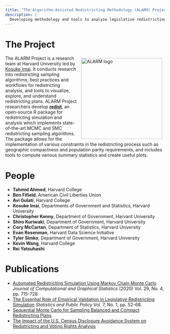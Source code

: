 ```yaml
---
title: "The Algorithm-Assisted Redistricting Methodology (ALARM) Project"
description: |
  Developing methodology and tools to analyze legislative redistricting.
---
```


# The Project

<img src="assets/alarm_1200_tr.png" alt="ALARM logo" 
  style="width: 256px; float: right; margin: 8px;" />
The ALARM Project is a research team at Harvard University led by 
[Kosuke Imai](https://imai.fas.harvard.edu/).  It conducts research into
redistricting sampling algorithms, best practices and workflows for
redistricting analysis, and tools to visualize, explore, and understand
redistricting plans.
ALARM Project researchers develop [**redist**](https://alarm-redist.github.io/redist/), 
an open-source R package for redistricting simulation and analysis which
implements state-of-the-art MCMC and SMC redistricting sampling algorithms.  The
package allows for the implementation of various constraints in the
redistricting process such as geographic compactness and population parity
requirements, and includes tools to compute various summary statistics and 
create useful plots.

# People
* **Tahmid Ahmed**, Harvard College
* **Ben Fifield**, American Civil Liberties Union
* **Avi Gulati**, Harvard College
* **Kosuke Imai**, Departments of Government and Statistics, Harvard University
* **Christopher Kenny**, Department of Government, Harvard University
* **Shiro Kuriwaki**, Department of Government, Harvard University
* **Cory McCartan**, Department of Statistics, Harvard University
* **Evan Rosenman**, Harvard Data Science Initiative
* **Tyler Simko**, Department of Government, Harvard University
* **Kevin Wang**, Harvard College
* **Rei Yatsuhashi**

# Publications

- [Automated Redistricting Simulation Using Markov Chain Monte
Carlo](https://doi.org/10.1080/10618600.2020.1739532) *Journal of Computational and Graphical Statistics* (2020) Vol. 29, No. 4, pp. 715-728.
- [The Essential Role of Empirical Validation in Legislative Redistricting
Simulation](https://doi.org/10.1080/2330443X.2020.1791773) *Statistics and Public Policy*  Vol. 7, No. 1, pp. 52-68.
- [Sequential Monte Carlo for Sampling Balanced and Compact Redistricting
Plans](https://arxiv.org/pdf/2008.06131.pdf)
- [The Impact of the U.S. Census Disclosure Avoidance System on Redistricting and Voting Rights Analysis](https://arxiv.org/abs/2105.14197)

